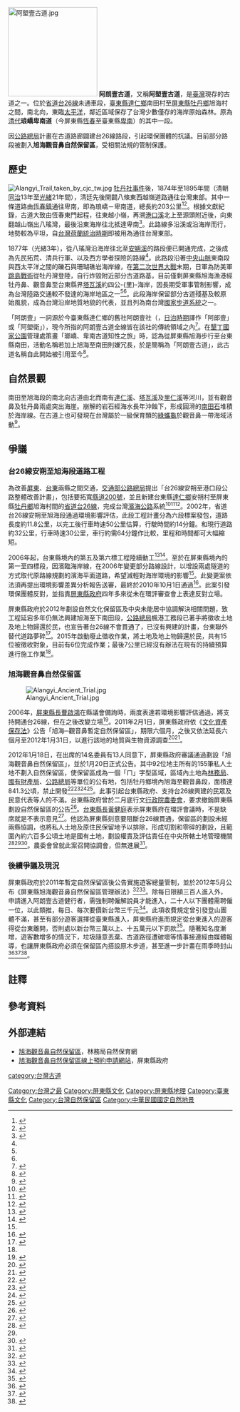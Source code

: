 {{coord|22.21805|N|120.89242|E|format=dms|display=title|scale:10000}}
[[File:阿塱壹古道.jpg|200px]]
'''阿朗壹古道'''，又稱'''阿塱壹古道'''，是[[臺灣|臺灣]]現存的古道之一。位於[[臺灣省道|省道]][[台26線|台26線]]未通車段，[[臺東縣|臺東縣]][[達仁鄉|達仁鄉]]南田村至[[屏東縣|屏東縣]][[牡丹鄉|牡丹鄉]]旭海村之間，南北向，東臨[[太平洋|太平洋]]，鄰近區域保存了台灣少數僅存的海岸原始森林。原為[[清朝|清代]]'''琅嶠卑南道'''（今屏東縣[[恆春鎮|恆春]]至臺東縣[[卑南鄉|卑南]]）的其中一段。

因[[公路總局|公路總局]]計畫在古道路廊闢建台26線路段，引起環保團體的抗議。目前部分路段被劃入'''旭海觀音鼻自然保留區'''，受相關法規的管制保護。

== 歷史 ==
[[File:Alangyi_Trail,taken_by_cjc_tw.jpg|thumb]]
[[牡丹社事件|牡丹社事件]]後，1874年至1895年間（清朝[[同治|同治]]13年至[[光緒|光緒]]21年間），清廷先後開闢八條東西越嶺道路通往台灣東部。其中一條道路由[[恆春鎮|恆春鎮]]通往卑南，即為琅嶠－卑南道，總長約203公里<ref name="yen">{{Cite web |url=http://np.cpami.gov.tw/chinese/index.php?option=com_content&view=article&id=412&Itemid=40 |title=歷史的道路－琅嶠－卑南道 |author=顏士傑、林瓊瑤 |work=台灣國家公園電子報0149期 |publisher=內政部營建署 |date=2007-12-17}}</ref><ref name="pt">{{Cite web|url=http://tour.cultural.pthg.gov.tw/SceneriesDetail.aspx?Cond=d91be311-7052-49b7-9e21-a641eb048d57|title=阿朗壹古道|publisher=屏東縣政府文化處|accessdate=2013-01-27|deadurl=yes|archiveurl=https://web.archive.org/web/20130731201837/http://tour.cultural.pthg.gov.tw/SceneriesDetail.aspx?Cond=d91be311-7052-49b7-9e21-a641eb048d57|archivedate=2013-07-31}}</ref>。根據文獻紀錄，古道大致由恆春東門起程，往東越小嶺，再溯[[港口溪|港口溪]]北上至源頭附近後，向東翻越山嶺出八瑤灣，最後沿東海岸往北抵達卑南<ref name="kuo">{{Cite web|url=http://www.ktnp.gov.tw/cht/report.aspx?reportID=315|title=恆春半島文史研究-恆春、卑南古道調查研究|author=郭素秋|publisher=墾丁國家公園管理處|date=2011|deadurl=yes|archiveurl=https://web.archive.org/web/20140313075633/http://www.ktnp.gov.tw/cht/report.aspx?reportID=315|archivedate=2014-03-13}}</ref>。此路線多沿溪或沿海岸而行，地勢較為平坦，自[[台灣荷蘭統治時期|台灣荷蘭統治時期]]即被用為通往台灣東部。

1877年（光緒3年），從八瑤灣沿海岸往北至[[安朔溪|安朔溪]]的路段便已開通完成，之後成為先民拓荒、清兵行軍、以及西方學者探險的路線<ref name="kuo"/>。此路段沿著[[中央山脈|中央山脈]]東南段與西太平洋之間的礫石與珊瑚礁岩海岸線，在[[第二次世界大戰|第二次世界大戰]]末期，日軍為防美軍[[跳島戰術|跳島戰術]]從牡丹灣登陸，自行炸毀附近部分古道路基，目前僅剩屏東縣旭海漁港經牡丹鼻、觀音鼻至台東縣界[[塔瓦溪|塔瓦溪]]約四公-{里}-海岸，因長期受軍事管制影響，成為台灣陸路交通較不發達的海岸地區之一<ref name="yen"/><ref name="pt"/>。此段海岸保留部分古道殘基及較原始風貌，成為台灣沿岸地質地貌的代表，並且列為南台灣[[國家步道系統|國家步道系統]]之一。

「阿朗壹」一詞源於今臺東縣達仁鄉的舊社阿朗壹社（{{lang-pwn|Aljungic}}，[[臺灣日治時期|日治時期]]譯作「阿郎壹」或「阿塱衛」{{noteTag|1=見[[中央研究院|中研院]]地理資訊科學研究專題中心所收錄的[http://gissrv4.sinica.edu.tw/gis/twhgis/ 臺灣百年歷史地圖]。}}），現今所指的阿朗壹古道全線皆在該社的傳統領域之內<ref>{{Cite news|url=https://tw.appledaily.com/forum/20180617/NDLUL7VHY7M4TVZNAU5VSE3AVY/|title=請屏東縣府尊重傳統領域原來的名字：阿塱壹古道|author=潘志華|publisher=蘋果日報|date=2018-06-17}}</ref>。在[[墾丁國家公園|墾丁國家公園]]管理處策畫「瑯嶠、卑南古道知性之旅」時，認為從屏東縣旭海步行至台東縣南田，活動名稱若加上旭海至南田則嫌冗長，於是簡稱為「阿朗壹古道」，此古道名稱自此開始被引用至今<ref>{{Cite news|url=http://www.udn.com/2011/12/6/NEWS/DOMESTIC/DOM6/6762996.shtml|title=阿塱壹不是原名 辦活動誤植|author=潘欣中|publisher=聯合報|date=2011-12-06}}{{dead link|date=2018年5月 |bot=InternetArchiveBot |fix-attempted=yes }}</ref>。

== 自然景觀 ==
{{Expand section|time=2014-05-09T12:43:00+00:00}}
南田至旭海段的南北向古道由北而南有[[達仁溪|達仁溪]]、[[塔瓦溪|塔瓦溪]]及[[里仁溪|里仁溪]]等河川，並有觀音鼻及牡丹鼻兩處突出海崖。崩解的岩石經海水長年沖蝕下，形成圓滑的[[南田石|南田石]]堆積於海岸線。在古道上也可發現在台灣屬於一級保育類的[[綠蠵龜|綠蠵龜]]於觀音鼻一帶海域活動<ref>{{Cite web|url=http://www.ktnp.gov.tw/cht/report.aspx?reportID=950|title=琅嶠卑南古道(安朔-旭海段周遭)資源調查(一)|author=陳朝圳|date=2011|publisher=墾丁國家公園管理處|deadurl=yes|archiveurl=https://web.archive.org/web/20160304084219/http://www.ktnp.gov.tw/cht/report.aspx?reportID=950|archivedate=2016-03-04}}</ref>。

== 爭議 ==
=== 台26線安朔至旭海段道路工程 ===
為改善[[屏東縣|屏東]]、[[臺東縣|台東]]兩縣之間交通，[[交通部公路總局|交通部公路總局]]提出「台26線安朔至港口段公路整體改善計畫」，包括要拓寬[[縣道200號|縣道200號]]，並且新建台東縣[[達仁鄉|達仁鄉]]安朔村至屏東縣[[牡丹鄉|牡丹鄉]]旭海村間的[[臺灣省道|省道]][[台26線|台26線]]，完成台灣[[濱海公路|濱海公路]]系統<ref>{{Cite web|url=http://eiareport.epa.gov.tw/EIAWEB/Main3.aspx?func=10&hcode=0910462A&address=&radius=|title=台二十六線安朔至港口段公路整體改善計畫環境影響評估報告書|publisher=交通部公路總局|date=2002-03|deadurl=yes|archiveurl=https://web.archive.org/web/20120814001414/http://eiareport.epa.gov.tw/EIAWEB/Main3.aspx?func=10&hcode=0910462A&address=&radius=|archivedate=2012-08-14}}</ref><ref name="report">{{Cite web |url=http://eiareport.epa.gov.tw/EIAWEB/Main3.aspx?func=10&hcode=0980263A&address=&radius= |title=台26線安朔至港口段公路整體改善計畫環境影響評估報告書環境影響差異分析報告 |publisher=交通部公路總局 |date=2011-05 |pages=1-1至1-11頁 }}{{dead link|date=2018年5月 |bot=InternetArchiveBot |fix-attempted=yes }}</ref><ref>{{cite web|title=珍視阿塱壹古道 台26線開發案環評未過關|url=http://e-info.org.tw/node/52549|date=2010-03-11|agency=環境資訊中心|accessdate=2016-03-29|archive-date=2016-04-10|archive-url=https://web.archive.org/web/20160410143915/http://e-info.org.tw/node/52549|dead-url=no}}</ref>。2002年，省道台26線安朔至旭海段通過環境影響評估，此段工程計畫分為六段標案發包，道路長度約11.8公里，以完工後行車時速50公里估算，行駛時間約14分鐘。和現行道路約32公里，行車時速30公里，車行約需64分鐘作比較，里程和時間都可大幅縮短。

2006年起，台東縣境內的第五及第六標工程陸續動工<ref>{{Cite news |url=http://www.libertytimes.com.tw/2006/new/mar/17/today-south3.htm |title=要蟹不要械 學子發聲 |author=郭靜慧 |publisher=自由時報 |date=2006-03-17}}</ref><ref>{{Cite news |url=http://www.libertytimes.com.tw/2010/new/dec/5/today-life1.htm |title=連接「海角」的那一端…台26線安朔至旭海段 農曆年後動工 |author=曾鴻儒、劉力仁、侯千絹 |publisher=自由時報 |date=2010-12-05}}</ref>。至於在屏東縣境內的第一至四標段，因濱臨海岸線，在2006年變更部分路線設計，以增設兩處隧道的方式取代原路線規劃的濱海平面道路，希望減輕對海岸環境的影響<ref name="report"/>。此變更案依法須再提出環境影響差異分析報告送審，最終於2010年10月1日通過<ref>{{Cite news |url=http://www.libertytimes.com.tw/2010/new/dec/3/today-south3.htm |title=＜最後海岸線淨土恐不保＞台26線環評過關 環團串連阻預算 |publisher=自由時報 |author=侯千絹、葉永騫 |date=2010-12-03}}</ref>。此案引發環保團體反對，並指責[[屏東縣政府|屏東縣政府]]四年多來從未在環評審查會上表達反對立場。

屏東縣政府於2012年劃設自然文化保留區及中央未能居中協調解決相關問題，致工程延宕多年仍無法興建旭海至下南田段，[[公路總局|公路總局]]楓港工務段已著手將徵收土地及地上物歸還於民，也宣告著台26線不會貫通了，已沒有興建的計畫，台東聯外替代道路夢碎<ref name="udn">{{cite news|url=https://udn.com/news/story/7327/3093144|title=等了12年台26線最後7K不蓋了！ 台東副縣長：滿腔怒火|author=尤聰光|publisher=聯合新聞網|date=2018-04-18|accessdate=2018-04-19}}</ref>。2015年啟動廢止徵收作業，將土地及地上物歸還於民，共有15位被徵收對象，目前有6位完成作業；最後7公里已經沒有辦法在現有的持續預算進行施工作業<ref name="udn"/>。

=== 旭海觀音鼻自然保留區 ===
[[File:Alangyi_Ancient_Trial.jpg|thumb]]

2006年，[[屏東縣縣長|屏東縣長]][[曹啟鴻|曹啟鴻]]在縣議會備詢時，兩度表達若環境影響評估通過，將支持開通台26線，但在之後改變立場<ref>{{Cite news |url= http://www.libertytimes.com.tw/2011/new/jun/25/today-south6.htm |title=觀音鼻保留區案 決議程序有瑕疵 |author=吳明忠 |publisher=自由時報 |date=2011-06-25}}</ref>。2011年2月1日，屏東縣政府依《[[文化資產保存法|文化資產保存法]]》公告「旭海─觀音鼻暫定自然保留區」，期限六個月，之後又依法延長六個月至2012年1月31日，以進行該地的地質與生物資源調查<ref>{{Cite news |url=http://www.libertytimes.com.tw/2011/new/jul/27/today-south5.htm |title=地方力阻 觀音鼻保留區二次審查 喊卡 |author=羅欣貞 |publisher=自由時報 |date=2011-07-27}}</ref><ref>{{Cite news |url=http://www.libertytimes.com.tw/2011/new/aug/2/today-south6.htm |title=屏縣府公告 延長旭海─觀音鼻定暫保留區 |author=羅欣貞 |publisher=自由時報 |date=2011-08-02}}</ref>。

2012年1月18日，在出席的14名委員有13人同意下，屏東縣政府審議通過劃設「旭海觀音鼻自然保留區」，並於1月20日正式公告。其中92位地主所有的155筆私人土地不劃入自然保留區，使保留區成為一個「ㄇ」字型區域，區域內土地為[[行政院農業委員會林務局|林務局]]、[[財政部國有財產署|國有財產局]]、[[交通部公路總局|公路總局]]等單位的公有地，包括牡丹鄉境內旭海至觀音鼻段，面積達841.3公頃，禁止開發<ref>{{Cite web |url=http://www.pthg.gov.tw/plancib/PublicInfo_Detail.aspx?s=2250&n=11608 |title=屏東縣政府指定「旭海-觀音鼻自然保留區」公告 |publisher=屏東縣政府農業處 |date=2012-01-20 |accessdate=2013-01-17 |archive-date=2019-07-13 |archive-url=https://web.archive.org/web/20190713130313/https://www.pthg.gov.tw/Error.aspx?aspxerrorpath=%2Fplancib%2FPublicInfo_Detail.aspx |dead-url=no }}</ref><ref>{{Cite news |url=http://www.appledaily.com.tw/realtimenews/article/life/20120118/106591 |title=阿塱壹成自然保留區　環島公路網恐停擺 |publisher=蘋果日報 |date=2012-01-18}}</ref><ref>{{Cite news |url=http://www.libertytimes.com.tw/2012/new/jan/19/today-life10.htm |title=台26線不開通 阿塱壹古道保原貌 |author=黃良傑、李立法、羅欣貞、曾鴻儒 |publisher=自由時報 |date=2012-01-19}}</ref><ref>{{Cite news |url=http://pnn.pts.org.tw/main/?p=38816 |title=《我們的島》阿塱壹的困境 |author=郭志榮、陳忠峰 |publisher=公視 |date=2012-02-14 }}{{Dead link|date=2018年8月 |bot=InternetArchiveBot |fix-attempted=yes }}</ref>。此事引起台東縣政府、支持台26線興建的民眾及民意代表等人的不滿。台東縣政府曾於二月底行文[[行政院農業委員會|行政院農委會]]，要求撤銷屏東縣劃設自然保留區的公告<ref name="自由0607">{{Cite news |url=http://www.libertytimes.com.tw/2012/new/jun/7/today-south2.htm |title=開通台26線 東屏議口同聲 |author=張存薇 |publisher=自由時報 |date=2012-06-07}}</ref>。[[台東縣縣長|台東縣長]][[黃健庭|黃健庭]]表示屏東縣府在環評會議時，不是缺席就是不表示意見<ref>{{Cite news |url=http://www.appledaily.com.tw/appledaily/article/headline/20120209/34012306 |title=台東轟屏東「做掉台26線」 |publisher=蘋果日報 |date=2012-02-09}}</ref>。他認為屏東縣刻意要阻斷台26線貫通，保留區的劃設未經兩縣協調，也將私人土地及原住民保留地予以排除，形成切割和零碎的劃設，且範圍內約六百多公頃土地是國有土地，劃設權責及評估責任在中央所轄土地管理機關<ref>{{Cite news|url=http://news.chinatimes.com/domestic/130506/132012022901094.html|title=黃健庭要屏東縣府懸崖勒馬 正視台26線開通|author=張南雄|publisher=中廣新聞|date=2012-02-29}}{{dead link|date=2018年5月 |bot=InternetArchiveBot |fix-attempted=yes }}</ref><ref name="自由0607"/><ref>{{Cite news |url=http://www.libertytimes.com.tw/2012/new/mar/1/today-south1.htm |title=屏東擋台26線 府會首長嚴正抗議 |author=張存薇、羅欣貞 |publisher=自由時報 |date=2012-03-01}}</ref>。農委會曾就此案召開協調會，但無進展<ref>{{Cite news |url= http://www.libertytimes.com.tw/2012/new/sep/29/today-south2.htm |title=開發台26線// 中央消極 台東不放棄 |author=張存薇 |publisher=自由時報 |date=2012-09-29}}</ref>。

=== 後續爭議及現況 ===
屏東縣政府於2011年暫定自然保留區後公告實施遊客總量管制，並於2012年5月公布《屏東縣旭海觀音鼻自然保留區管理辦法》<ref>{{Cite web |url= http://www.pthg.gov.tw/plancib/PublicInfo_Detail.aspx?s=1977&n=11608 |title=旭海-觀音鼻暫定自然保留區遊客總量管制辦法公告 |publisher=屏東縣政府農業處 |date=2011-10-06}}</ref><ref>{{Cite web |url= http://ptlaw.pthg.gov.tw/LawContentDetails.aspx?id=GL000102&KeyWordHL=&StyleType=1 |title=屏東縣旭海觀音鼻自然保留區管理辦法 |publisher=屏東縣政府 |date=2012-05-08}}</ref>。除每日限額三百人進入外，申請進入阿朗壹古道健行者，需強制聘僱解說員才能進入，二十人以下團體需聘僱一位，以此類推，每日、每次要價新台幣三千元<ref>{{Cite news |url=http://www.libertytimes.com.tw/2012/new/jan/31/today-life3.htm |title=想進「阿塱壹」得聘解說員 山友批搶錢 |author=羅正明、黃良傑 |publisher=自由時報 |date=2012-01-31}}</ref>。此項收費規定曾引發登山團體不滿，甚至有部分遊客選擇從臺東縣進入，屏東縣府進而規定從台東進入的遊客得從台東離開，否則處以新台幣三萬以上、十五萬元以下罰款<ref>{{Cite news |url=http://www.tvbs.com.tw/news/news_list.asp?no=jimmyliu220120206115140 |title=阿朗壹古道收費兩制！　遊客反彈 |author=葉奉達 |publisher=TVBS |date=2012-02-06 |accessdate=2013-01-17 |archive-date=2019-07-13 |archive-url=https://web.archive.org/web/20190713130312/https://www.tvbs.com.tw/news/news_list.asp?no=jimmyliu220120206115140 |dead-url=no }}</ref>。隨著知名度漸增，遊客數增多的情況下，垃圾隨意丟棄、古道路徑遭破壞等情事接連經由媒體報導，也讓屏東縣政府必須在保留區內搭設原木步道，甚至進一步計畫在雨季時封山<ref>{{Cite news |url=http://www.libertytimes.com.tw/2012/new/dec/20/today-south2.htm |title=阿朗壹蒙塵 垃圾成堆樹遭濫砍 |author=陳賢義 |publisher=自由時報 |date=2012-12-20}}</ref><ref>{{Cite news|url=http://news.chinatimes.com/domestic/130506/112013011000341.html|title=登山客擴路 阿塱壹古道受創|author=郭韋綺|publisher=中國時報|date=2013-01-10}}{{dead link|date=2018年5月 |bot=InternetArchiveBot |fix-attempted=yes }}</ref><ref>{{Cite news |url=http://www.libertytimes.com.tw/2012/new/dec/4/today-south4.htm |title=阿朗壹古道 明年雨季 高繞段擬封山 |author=蔡宗憲 |publisher=自由時報 |date=2012-12-04}}</ref>。

== 註釋 ==
{{NoteFoot}}

== 參考資料 ==
{{Reflist|2}}

== 外部連結 ==
* [https://conservation.forest.gov.tw/0000129 旭海觀音鼻自然保留區]，林務局自然保育網
* [http://xuhai.pthg.gov.tw 旭海觀音鼻自然保留區線上預約申請網站]，屏東縣政府

{{中華民國自然地景}}
{{台灣地景}}
[[category:台灣古道|category:台灣古道]]
[[Category:台灣之最|Category:台灣之最]]
[[Category:屏東縣文化|Category:屏東縣文化]]
[[Category:屏東縣地理|Category:屏東縣地理]]
[[Category:臺東縣文化|Category:臺東縣文化]]
[[Category:台灣自然保留區|Category:台灣自然保留區]]
[[Category:中華民國國定自然地景|Category:中華民國國定自然地景]]